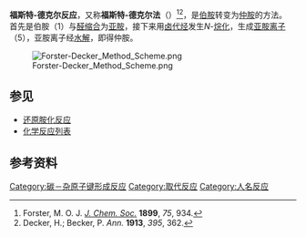 '''福斯特-德克尔反应'''，又称'''福斯特-德克尔法'''（{{lang-en|Forster–Decker method}}）<ref>Forster, M. O. J. ''[[J._Chem._Soc.|J. Chem. Soc.]]'' '''1899''', ''75'', 934.</ref><ref>Decker, H.; Becker, P. ''Ann.'' '''1913''', ''395'', 362.</ref>，是[[伯胺|伯胺]]转变为[[仲胺|仲胺]]的方法。 首先是伯胺（1）与[[醛|醛]][[缩合|缩合]]为[[亚胺|亚胺]]，接下来用[[卤代烃|卤代烃]]发生''N''-[[烷化|烷化]]，生成[[亚胺离子|亚胺离子]]（5），亚胺离子经[[水解|水解]]，即得仲胺。

[[File:Forster-Decker_Method_Scheme.png|center]]

==参见==
* [[还原胺化反应|还原胺化反应]]
* [[化学反应列表|化学反应列表]]

==参考资料==
{{reflist}}

[[Category:碳－杂原子键形成反应|Category:碳－杂原子键形成反应]]
[[Category:取代反应|Category:取代反应]]
[[Category:人名反应|Category:人名反应]]